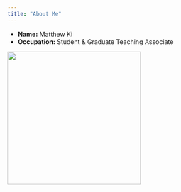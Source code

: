 ```yaml
---
title: "About Me"
---
```


-   **Name:** Matthew Ki
-   **Occupation:** Student & Graduate Teaching Associate

![](images/ssd.PNG){width="300"}
